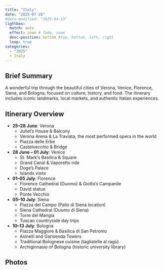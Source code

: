 ```yaml
---
title: "Italy"
date: "2025-07-26"
#date-modified: "2025-04-13"
lightbox:
  match: auto
  effect: zoom # fade, zoom
  desc-position: bottom #top, bottom, left, right
  loop: true
categories:
  - "2025"
  - Italy
---
```


## Brief Summary

A wonderful trip through the beautiful cities of Verona, Venice, Florence, Siena, and Bologna, focused on culture, history, and food. The itinerary includes iconic landmarks, local markets, and authentic Italian experiences.

## Itinerary Overview

-   **25–28 June**: Verona\
    -   Juliet's House & Balcony\
    -   Verona Arena & La Traviata, the most performed opera in the world\
    -   Piazza delle Erbe\
    -   Castelvecchio & Bridge
-   **28 June – 01 July**: Venice\
    -   St. Mark's Basilica & Square\
    -   Grand Canal & Vaporetto ride\
    -   Doge’s Palace\
    -   Islands visits
-   **01–05 July**: Florence\
    -   Florence Cathedral (Duomo) & Giotto's Campanile\
    -   David statue\
    -   Ponte Vecchio
-   **05–10 July**: Siena\
    -   Piazza del Campo (Palio di Siena location)\
    -   Siena Cathedral (Duomo di Siena)\
    -   Torre del Mangia\
    -   Tuscan countryside day trips
-   **10–13 July**: Bologna\
    -   Piazza Maggiore & Basilica di San Petronio\
    -   Asinelli and Garisenda Towers\
    -   Traditional Bolognese cuisine (tagliatelle al ragù)\
    -   Archiginnasio of Bologna (historic university library)

## Photos
